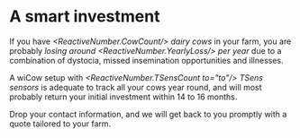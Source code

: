 
# A smart investment

If you have 
*<ReactiveNumber.CowCount/> dairy cows*
in your farm, you are probably 
*losing around <ReactiveNumber.YearlyLoss/> per year* 
due to a combination of dystocia, missed insemination 
opportunities and illnesses. 

A wiCow setup with *<ReactiveNumber.TSensCount to="to"/> TSens sensors* 
is adequate to track all your cows year round, and will most probably return 
your initial investment within 14 to 16 months.

Drop your contact information, and we will get back to you
promptly with a quote tailored to your farm.

